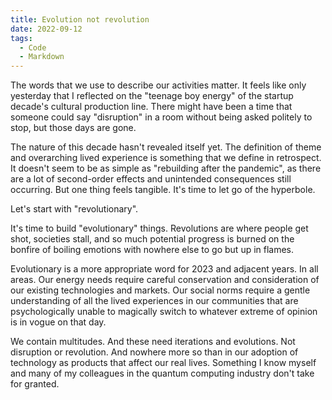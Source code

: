 ```yaml
---
title: Evolution not revolution
date: 2022-09-12
tags:
  - Code
  - Markdown
---
```


The words that we use to describe our activities matter. It feels like only yesterday that I reflected on the "teenage boy energy" of the startup decade's cultural production line. There might have been a time that someone could say "disruption" in a room without being asked politely to stop, but those days are gone. 

The nature of this decade hasn't revealed itself yet. The definition of theme and overarching lived experience is something that we define in retrospect. It doesn't seem to be as simple as "rebuilding after the pandemic", as there are a lot of second-order effects and unintended consequences still occurring. But one thing feels tangible. It's time to let go of the hyperbole.

Let's start with "revolutionary". 

It's time to build "evolutionary" things. Revolutions are where people get shot, societies stall, and so much potential progress is burned on the bonfire of boiling emotions with nowhere else to go but up in flames. 

Evolutionary is a more appropriate word for 2023 and adjacent years. In all areas. Our energy needs require careful conservation and consideration of our existing technologies and markets. Our social norms require a gentle understanding of all the lived experiences in our communities that are psychologically unable to magically switch to whatever extreme of opinion is in vogue on that day. 

We contain multitudes. And these need iterations and evolutions. Not disruption or revolution. And nowhere more so than in our adoption of technology as products that affect our real lives. Something I know myself and many of my colleagues in the quantum computing industry don't take for granted. 
